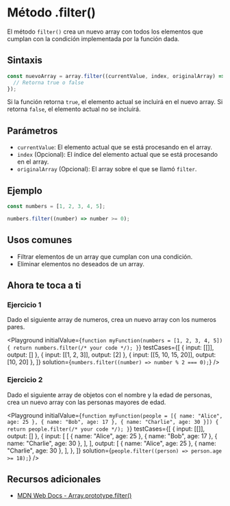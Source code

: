 
# Método .filter()

El método `filter()` crea un nuevo array con todos los elementos que cumplan con la condición implementada por la función dada.

## Sintaxis

```jsx
const nuevoArray = array.filter((currentValue, index, originalArray) => {
  // Retorna true o false
});
```

Si la función retorna `true`, el elemento actual se incluirá en el nuevo array. Si retorna `false`, el elemento actual no se incluirá.

## Parámetros

- `currentValue`: El elemento actual que se está procesando en el array.
- `index` (Opcional): El índice del elemento actual que se está procesando en el array.
- `originalArray` (Opcional): El array sobre el que se llamó `filter`.

## Ejemplo

```jsx
const numbers = [1, 2, 3, 4, 5];

numbers.filter((number) => number >= 0);
```

## Usos comunes

- Filtrar elementos de un array que cumplan con una condición.
- Eliminar elementos no deseados de un array.

## Ahora te toca a ti

### Ejercicio 1

Dado el siguiente array de numeros, crea un nuevo array con los numeros pares.

<Playground
  initialValue={`
function myFunction(numbers = [1, 2, 3, 4, 5]) {
  return numbers.filter(/* your code */);
}
  `}
  testCases={[
    { input: [[]], output: [] },
    { input: [[1, 2, 3]], output: [2] },
    { input: [[5, 10, 15, 20]], output: [10, 20] },
  ]}
  solution={`numbers.filter((number) => number % 2 === 0);`}
/>

### Ejercicio 2

Dado el siguiente array de objetos con el nombre y la edad de personas, crea un nuevo array con las personas mayores de edad.

<Playground
  initialValue={`
function myFunction(people = [{ name: "Alice", age: 25 }, { name: "Bob", age: 17 }, { name: "Charlie", age: 30 }]) {
  return people.filter(/* your code */);
}
  `}
  testCases={[
    { input: [[]], output: [] },
    {
      input: [
        [
          { name: "Alice", age: 25 },
          { name: "Bob", age: 17 },
          { name: "Charlie", age: 30 },
        ],
      ],
      output: [
        { name: "Alice", age: 25 },
        { name: "Charlie", age: 30 },
      ],
    },
  ]}
  solution={`people.filter((person) => person.age >= 18);`}
/>

## Recursos adicionales

- [MDN Web Docs - Array.prototype.filter()](https://developer.mozilla.org/en-US/docs/Web/JavaScript/Reference/Global_Objects/Array/filter)
